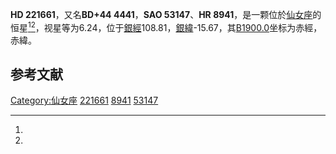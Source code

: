 {{Starbox begin
| name = HD 221661
}}
{{Starbox observe
| epoch = [[J2000.0|J2000.0]]
| constell = [[仙女座|仙女座]]<ref name=SIMBAD>{{cite web
 | url=http://simbad.u-strasbg.fr/simbad/sim-id?Ident=HR+8941
 | title=Pulsating variable Star
 | publisher=Centre de Données astronomiques de Strasbourg
 | work=SIMBAD
 | accessdate=2012-07-13
 | archive-date=2020-05-14
 | archive-url=https://web.archive.org/web/20200514221827/http://simbad.u-strasbg.fr/simbad/sim-id?Ident=HR+8941
 }}</ref><ref name=DATA>{{cite web
 | url=http://vizier.u-strasbg.fr/viz-bin/VizieR-5?-out.add=.&-source=5050&-corr=PK=HR&-out.max=9999&HR=8941
 | title=VizieR Detailed Page
 | accessdate=2012-07-13
 | archive-date=2020-05-14
 | archive-url=https://web.archive.org/web/20200514221833/http://vizier.u-strasbg.fr/viz-bin/VizieR-5?-out.add=.&-source=5050&-corr=PK%3DHR&-out.max=9999&HR=8941
 | dead-url=no
 }}</ref>
| 星官 = 
| ra = {{RA|23|33|42.7}}<ref name=SIMBAD /><ref name=DATA />
| dec = {{DEC|+45|3|29}}<ref name=SIMBAD /><ref name=DATA />
| appmag_v = 6.24<ref name=SIMBAD /><ref name=DATA />
}}
{{Starbox character
| class = G8II<ref name=SIMBAD /><ref name=DATA />
| b-v = 0.98<ref name=SIMBAD /><ref name=DATA />
| u-b = <ref name=SIMBAD /><ref name=DATA />
| r-i = <ref name=SIMBAD /><ref name=DATA />
| variable = 
}}
{{Starbox astrometry
| radial_v = 
| prop_mo_ra = 7
| parallax = 
| p_error = 
}}
{{Starbox catalog
| names =BD+44 4441，[[SAO星表|SAO]] 53147，[[HD星表|HD]] 221661，[[HR星表|HR]] 8941}}
{{Starbox reference |Simbad=HR+8941}}
{{Starbox end}}

'''HD 221661'''，又名'''BD+44 4441'''，'''SAO 53147'''、'''HR 8941'''，是一颗位於[[仙女座|仙女座]]的恒星<ref name=SIMBAD /><ref name=DATA />，视星等为6.24，位于[[銀道座標系|銀經]]108.81，[[銀道座標系|銀緯]]-15.67，其[[B1900.0|B1900.0]]坐标为赤經{{RA|23|28|52.2}}，赤緯{{DEC|+44|-15.67|19}}。

== 参考文献 ==
{{reflist}}

{{star-stub}}

[[Category:仙女座|Category:仙女座]]
[[Category:HD和HDE天體|221661]]
[[Category:HR天體|8941]]
[[Category:SAO天體|53147]]